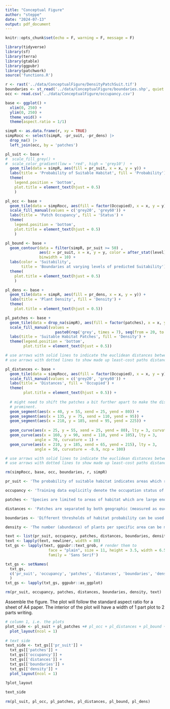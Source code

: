 ```yaml
---
title: "Conceptual Figure"
author: "steppe"
date: "2024-07-13"
output: pdf_document
---
```


```r
knitr::opts_chunk$set(echo = F, warning = F, message = F)
```

```r
library(tidyverse)
library(sf)
library(terra)
library(gtable)
library(ggpubr)
library(patchwork)
source('functions.R')
```

```r
r <- rast('../data/ConceptualFigure/DensityPatchSuit.tif')
boundaries <- st_read('../data/ConceptualFigure/boundaries.shp', quiet = T)
occ <- read.csv('../data/ConceptualFigure/occupancy.csv')
```

```r

base <- ggplot() + 
  xlim(0, 250) + 
  ylim(0, 250) + 
  theme_void() +
  theme(aspect.ratio = 1/1)

```

```r

simpR <- as.data.frame(r, xy = TRUE) 
simpRocc <- select(simpR, -pr_suit, -pr_dens) |>
  drop_na() |>
  left_join(occ, by = 'patches')

pl_suit <- base + 
#  scale_fill_grey() + 
#  scale_color_gradient(low = 'red', high = 'grey10')  +
  geom_tile(data = simpR, aes(fill = pr_suit, x = x, y = y)) + 
  labs(title = 'Probability of Suitable Habitat', fill = 'Probability') + 
  theme(
    legend.position = 'bottom',
    plot.title = element_text(hjust = 0.5)
    ) 

pl_occ <- base + 
  geom_tile(data = simpRocc, aes(fill = factor(Occupied), x = x, y = y)) + 
  scale_fill_manual(values = c('grey20', 'grey60')) +
  labs(title = 'Patch Occupancy', fill = 'Status') + 
  theme(
    legend.position = 'bottom', 
    plot.title = element_text(hjust = 0.5)
    ) 

pl_bound <- base + 
  geom_contour(data = filter(simpR, pr_suit >= 50) , 
               aes(z = pr_suit, x = x, y = y, color = after_stat(level)), 
               binwidth = 10) + 
  labs(color = 'Suitability',
       title = 'Boundaries at varying levels of predicted Suitability') + 
  theme(
    plot.title = element_text(hjust = 0.5)
    ) 

```


```r
pl_dens <- base + 
  geom_tile(data = simpR, aes(fill = pr_dens, x = x, y = y)) + 
  labs(title = 'Plant Density', fill = 'Density') + 
  theme(
    plot.title = element_text(hjust = 0.5)) 

pl_patches <- base + 
  geom_tile(data = drop_na(simpR), aes(fill = factor(patches), x = x, y = y)) +
  scale_fill_manual(values = 
                      paste0(rep('grey', times = 7), seq(from = 20, to = 90, by = 10))) +
  labs(title = 'Suitable Habitat Patches', fill = 'Density') + 
  theme(legend.position = 'bottom', 
        plot.title = element_text(hjust = 0.5)) 

# use arrows with solid lines to indicate the euclidean distances between patches, 
# use arrows with dotted lines to show made up least-cost paths distances between patches. 

pl_distances <- base + 
  geom_tile(data = simpRocc, aes(fill = factor(Occupied), x = x, y = y)) +
  scale_fill_manual(values = c('grey20', 'grey60')) +
  labs(title = 'Distances', fill = 'Occupied') + 
  theme( 
        plot.title = element_text(hjust = 0.5)) + 
  
  # might need to shift the patches a bit further apart to make the distances more
  # prominent. 
  geom_segment(aes(x = 40, y = 55, xend = 25, yend = 80)) + 
  geom_segment(aes(x = 135, y = 75, xend = 110, yend = 95)) + 
  geom_segment(aes(x = 210, y = 185, xend = 95, yend = 225)) + 
  
  geom_curve(aes(x = 25, y = 55, xend = 25, yend = 80), lty = 3, curvature = -0.5) + 
  geom_curve(aes(x = 160, y = 90, xend = 110, yend = 105), lty = 3, 
             angle = 70, curvature = 1) + 
  geom_curve(aes(x = 210, y = 185, xend = 65, yend = 215), lty = 3, 
             angle = 50, curvature = -0.9, ncp = 100) 

# use arrows with solid lines to indicate the euclidean distances between patches, 
# use arrows with dotted lines to show made up least-cost paths distances between patches. 

```


```r
rm(simpRocc, base, occ, boundaries, r, simpR)
```


```r
pr_suit <- 'The probability of suitable habitat indicates areas which range from favorable (100%) to inhospitable (0%) for the species, based on the training data. Different techniques are used to interpret this probability, and to apply thresholding to it... This probability can then be used as a covariate in further modelling (e.g. density), or derived for other applications such as generating patch shapes and sizes, noting occupancy, and the distance between occupied and unoccupied patches.' 

occupancy <- 'Training data explicitly denote the occupation status of certain areas of suitable habitat. Using these data we can mark patches of suitable habitat which contain known individuals or populations. These occupied patches can be combined with measures of distance to set up an adaptive sampling schema to find new populations.'   

patches <- 'Species are limited to areas of habitat which are large enough to support positive population growth, or which serve as sinks of propagules. Given the density of populations, and size of invididual plants, not all patches have enough area to support an effective population. Further, species vary in their ability to grow on peripheral or marginal habitat around optimal habitat, decreasing the true patch size. Finally smaller patches create smaller "targets" for propagules to disperse to, decrease the probability of plant establishment.' 

distances <- 'Patches are separated by both geographic (measured as euclidean for short distances or Haversine to accomodate the curvature of the earth) and environmental distances. These distances decrease the likelihood of propagules dispersing between patches. Environmental distances can be estimated by first creating generalized least-cost surfaces and then using various cost algorithms (e.g. electrical conductivity) to link patches known to be occupied with unvisited patches of suitable habitat.' 

boundaries <- 'Different thresholds of habitat probability can be used with field verification to most accurately determine where populations end. These boundaries can then be used to refine patch shapes, the distances between them, and to estimate census sizes of the populations in a final modelling process.' 

density <- 'The number (abundance) of plants per specific area can be modelled and projected onto gridded surfaces. This modelling process can involve using the ENM probability surface as a covariate and clipping estimates to predefined boundaries. Summing values from all raster cells across cells can produce an estimate of the number of plants per (sub-)population.'

text <- list(pr_suit, occupancy, patches, distances, boundaries, density)
text <- lapply(text, newliner, width = 80)
txt_gs <- lapply(text, ggpubr::text_grob, # render them to 
                   face = "plain", size = 11, height = 3.5, width = 6.5,
                   family = 'Sans Serif')

txt_gs <- setNames(
  txt_gs,
  c('pr_suit', 'occupancy', 'patches', 'distances', 'boundaries', 'density')
  )
txt_gs <- lapply(txt_gs, ggpubr::as_ggplot) 

rm(pr_suit, occupancy, patches, distances, boundaries, density, text)
```


Assemble the figure. 
The plot will follow the standard aspect ratio for a sheet of A4 paper. 
The interior of the plot will have a width of 1 part plot to 2 parts writing. 

```r

# column 1, i.e. the plots
plot_side <- pl_suit + pl_patches +# pl_occ + pl_distances + pl_bound + pl_dens + 
  plot_layout(ncol = 1)
 
# text side 
text_side <- txt_gs[['pr_suit']] + 
  txt_gs[['patches']] +
  txt_gs[['occupancy']] + 
  txt_gs[['distances']] + 
  txt_gs[['boundaries']] +
  txt_gs[['density']] + 
  plot_layout(ncol = 1)

?plot_layout
  
text_side
  
rm(pl_suit, pl_occ, pl_patches, pl_distances, pl_bound, pl_dens)
```


